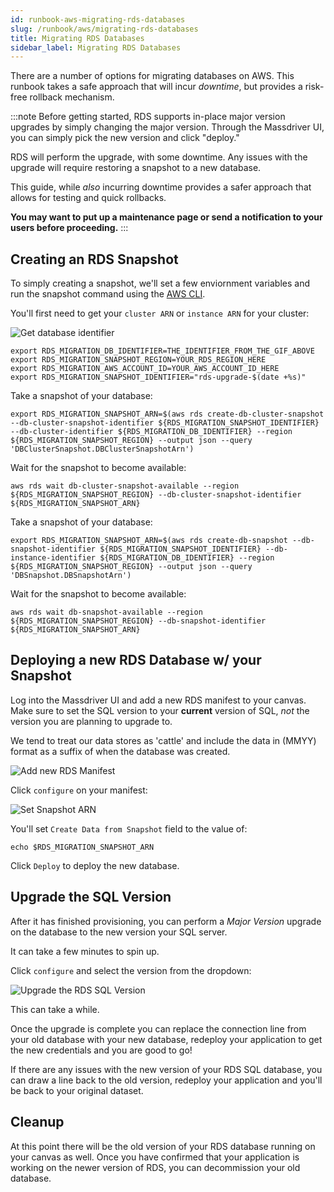 ```yaml
---
id: runbook-aws-migrating-rds-databases
slug: /runbook/aws/migrating-rds-databases
title: Migrating RDS Databases
sidebar_label: Migrating RDS Databases
---
```



There are a number of options for migrating databases on AWS. This runbook takes a safe approach that will incur _downtime_, but provides a risk-free rollback mechanism.


:::note
Before getting started, RDS supports in-place major version upgrades by simply changing the major version. Through the Massdriver UI, you can simply pick the new version and click "deploy." 

RDS will perform the upgrade, with some downtime. Any issues with the upgrade will require restoring a snapshot to a new database.

This guide, while _also_ incurring downtime provides a safer approach that allows for testing and quick rollbacks.

**You may want to put up a maintenance page or send a notification to your users before proceeding.**
:::

## Creating an RDS Snapshot

To simply creating a snapshot, we'll set a few enviornment variables and run the snapshot command using the [AWS CLI](https://aws.amazon.com/cli/).

You'll first need to get your `cluster ARN` or `instance ARN` for your cluster:

![Get database identifier](./migrating_rds_databases/get-database-identifier.gif)

```shell
export RDS_MIGRATION_DB_IDENTIFIER=THE_IDENTIFIER_FROM_THE_GIF_ABOVE
export RDS_MIGRATION_SNAPSHOT_REGION=YOUR_RDS_REGION_HERE
export RDS_MIGRATION_AWS_ACCOUNT_ID=YOUR_AWS_ACCOUNT_ID_HERE
export RDS_MIGRATION_SNAPSHOT_IDENTIFIER="rds-upgrade-$(date +%s)"
```

<Tabs groupId="db-types">
<TabItem value="cluster" label="RDS Cluster">

Take a snapshot of your database:

```shell
export RDS_MIGRATION_SNAPSHOT_ARN=$(aws rds create-db-cluster-snapshot --db-cluster-snapshot-identifier ${RDS_MIGRATION_SNAPSHOT_IDENTIFIER} --db-cluster-identifier ${RDS_MIGRATION_DB_IDENTIFIER} --region ${RDS_MIGRATION_SNAPSHOT_REGION} --output json --query 'DBClusterSnapshot.DBClusterSnapshotArn')
```

Wait for the snapshot to become available:

```shell
aws rds wait db-cluster-snapshot-available --region ${RDS_MIGRATION_SNAPSHOT_REGION} --db-cluster-snapshot-identifier ${RDS_MIGRATION_SNAPSHOT_ARN}
```

</TabItem>
<TabItem value="instance" label="RDS Instance">

Take a snapshot of your database:

```shell
export RDS_MIGRATION_SNAPSHOT_ARN=$(aws rds create-db-snapshot --db-snapshot-identifier ${RDS_MIGRATION_SNAPSHOT_IDENTIFIER} --db-instance-identifier ${RDS_MIGRATION_DB_IDENTIFIER} --region ${RDS_MIGRATION_SNAPSHOT_REGION} --output json --query 'DBSnapshot.DBSnapshotArn')
```

Wait for the snapshot to become available:

```shell
aws rds wait db-snapshot-available --region ${RDS_MIGRATION_SNAPSHOT_REGION} --db-snapshot-identifier ${RDS_MIGRATION_SNAPSHOT_ARN}
```

</TabItem>
</Tabs>

## Deploying a new RDS Database w/ your Snapshot

Log into the Massdriver UI and add a new RDS manifest to your canvas. Make sure to set the SQL version to your **current** version of SQL, _not_ the version you are planning to upgrade to.

We tend to treat our data stores as 'cattle' and include the data in (MMYY) format as a suffix of when the database was created.

![Add new RDS Manifest](./migrating_rds_databases/add-manifest.png)

Click `configure` on your manifest:

![Set Snapshot ARN](./migrating_rds_databases/set-snapshot-arn.png)

You'll set `Create Data from Snapshot` field to the value of:

```shell
echo $RDS_MIGRATION_SNAPSHOT_ARN
```


Click `Deploy` to deploy the new database. 

## Upgrade the SQL Version

After it has finished provisioning, you can perform a _Major Version_ upgrade on the database to the new version your SQL server.

It can take a few minutes to spin up.

Click `configure` and select the version from the dropdown:

![Upgrade the RDS SQL Version](./migrating_rds_databases/set-upgrade-version.gif)

This can take a while.

Once the upgrade is complete you can replace the connection line from your old database with your new database, redeploy your application to get the new credentials and you are good to go!

If there are any issues with the new version of your RDS SQL database, you can draw a line back to the old version, redeploy your application and you'll be back to your original dataset.

## Cleanup

At this point there will be the old version of your RDS database running on your canvas as well. Once you have confirmed that your application is working on the newer version of RDS, you can decommission your old database.

